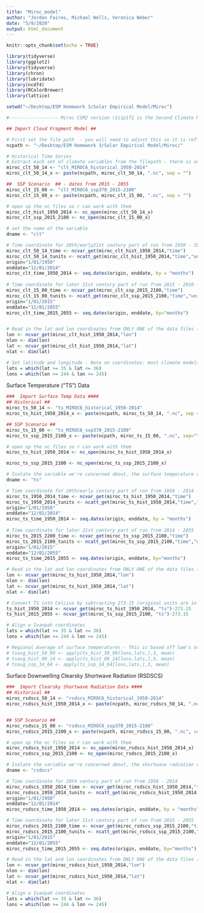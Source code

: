 ```yaml
---
title: "Miroc_model"
author: "Jordan Faires, Michael Wells, Veronica Weber"
date: "5/9/2020"
output: html_document
---
```


```r
knitr::opts_chunk$set(echo = TRUE)
```

```r
library(tidyverse)
library(ggplot2)
library(tidyverse)
library(chron)
library(lubridate)
library(ncdf4)
library(RColorBrewer)
library(lattice)

setwd("~/Desktop/ESM Homework 3/Solar Empirical Model/Miroc")
```

```r
#------------------ Miroc CSM2 version r1i1p1f1 is the Second Climate Model We're Going to Run ----------------------------#

## Import Cloud Fragment Model ##

# First set the file path  - you will need to adjust this so it is reflecting the filepath you are using on your own computer for this R project
ncpath <- "~/Desktop/ESM Homework 3/Solar Empirical Model/Miroc/"

# Historical Time Series
# Extract each set of climate variables from the filepath - there is only 1 time series here, from 1950-2014
miroc_clt_50_14 <- "clt_MIROC6_historical_1950-2014"
miroc_clt_50_14_x <- paste(ncpath, miroc_clt_50_14, ".nc", sep = "")

##  SSP Scenario  ## - dates from 2015 - 2055
miroc_clt_15_00 <- "clt_MIROC6_ssp370_2015-2100"
miroc_clt_15_00_x <- paste(ncpath, miroc_clt_15_00, ".nc", sep = "")

# open up the nc files so r can work with them
miroc_clt_hist_1950_2014 <- nc_open(miroc_clt_50_14_x)
miroc_clt_ssp_2015_2100 <- nc_open(miroc_clt_15_00_x)

# set the name of the variable
dname <- "clt"  

# Time coordinate for 20th/early21st century part of run from 1950 - 2015 
miroc_clt_50_14_time <- ncvar_get(miroc_clt_hist_1950_2014,"time")
miroc_clt_50_14_tunits <- ncatt_get(miroc_clt_hist_1950_2014,"time","units")
origin="1/01/1950"
enddate="12/01/2014"
miroc_clt_time_1950_2014 <- seq.dates(origin, enddate, by = "months") 
  
# Time coordinate for later 21st century part of run from 2015 - 2010 -BUT let's narrow down the historical period to just focus on 2015 - 2055 (like we did for BCC Model )
miroc_clt_15_00_time <- ncvar_get(miroc_clt_ssp_2015_2100,"time")
miroc_clt_15_00_tunits <- ncatt_get(miroc_clt_ssp_2015_2100,"time","units")
origin="1/01/2015"
enddate="12/01/2055"
miroc_clt_time_2015_2055 <- seq.dates(origin, enddate, by="months")


# Read in the lat and lon coordinates from ONLY ONE of the data files (they're slices of output from the same climate model, and therefore use the same spatial grid). 
lon <- ncvar_get(miroc_clt_hist_1950_2014,"lon")
nlon <- dim(lon)
lat <- ncvar_get(miroc_clt_hist_1950_2014,"lat")
nlat <- dim(lat)

# Set latitude and longitude - Note on coordinates: most climate models use a 0-360 degree longitude convention (or degrees E, to be specific). Ivanpah's coordinates are: 35.5568° N, 115.4705° W  - I have subtracted it from 360: 360 - 115.4705 = 244.53 
lats = which(lat >= 35 & lat <= 36)
lons = which(lon >= 244 & lon <= 245)

```

Surface Temperature ("TS") Data
```r

###  Import Surface Temp Data ####
## Historical ##
miroc_ts_50_14 <- "ts_MIROC6_historical_1950-2014"
miroc_ts_hist_1950_2014_x <- paste(ncpath, miroc_ts_50_14, ".nc", sep = "")

## SSP Scenario ##
miroc_ts_15_00 <- "ts_MIROC6_ssp370_2015-2100" 
miroc_ts_ssp_2015_2100_x <- paste(ncpath, miroc_ts_15_00, ".nc", sep="")

# open up the nc files so r can work with them
miroc_ts_hist_1950_2014 <- nc_open(miroc_ts_hist_1950_2014_x)

miroc_ts_ssp_2015_2100 <- nc_open(miroc_ts_ssp_2015_2100_x)

# Isolate the variable we're concerned about, the surface temperature variable, "ts"
dname <- "ts"

# Time coordinate for 20th/early century part of run from 1850 - 2014 - focusing only on 1950 - 2014
miroc_ts_1950_2014_time <- ncvar_get(miroc_ts_hist_1950_2014,"time")
miroc_ts_1950_2014_tunits <- ncatt_get(miroc_ts_hist_1950_2014,"time","units")
origin="1/01/1950"
enddate="12/01/2014"
miroc_ts_time_1950_2014 <- seq.dates(origin, enddate, by = "months") 
  
# Time coordinate for later 21st century part of run from 2014 - 2055
miroc_ts_2015_2200_time <- ncvar_get(miroc_ts_ssp_2015_2100,"time")
miroc_ts_2015_2100_tunits <- ncatt_get(miroc_ts_ssp_2015_2100,"time","units")
origin="1/01/2015"
enddate="12/01/2055"
miroc_ts_time_2015_2055 <- seq.dates(origin, enddate, by="months")

# Read in the lat and lon coordinates from ONLY ONE of the data files (they're slices of output from the same climate model, and therefore use the same spatial grid). 
lon <- ncvar_get(miroc_ts_hist_1950_2014,"lon")
nlon <- dim(lon)
lat <- ncvar_get(miroc_ts_hist_1950_2014,"lat")
nlat <- dim(lat)

# Convert TS into Celcius by subtracting 273.15 (original units are in Kelvin)
ts_hist_1950_2014 <- ncvar_get(miroc_ts_hist_1950_2014, "ts")-273.15
ts_hist_2015_2055 <- ncvar_get(miroc_ts_ssp_2015_2100, "ts")-273.15

# Align w Ivanpah coordinates
lats = which(lat >= 35 & lat <= 36)
lons = which(lon >= 244 & lon <= 245)

# Regional Average of surface temperatures - This is based off Sam's other example but I can't get it to work
# tsavg_hist_50_99 <- apply(ts_hist_50_99[lons,lats,],3, mean)
# tsavg_hist_00_14 <- apply(ts_hist_00_14[lons,lats,],3, mean)
# tsavg_ssp_14_64 <- apply(ts_ssp_14_64[lons,lats,],3, mean)
```

Surface Downwelling Clearsky Shortwave Radiation (RSDSCS)
```r
###  Import Clearsky Shortwave Radiation Data ####
## Historical ##
miroc_rsdscs_50_14 <- "rsdscs_MIROC6_historical_1950-2014"
miroc_rsdscs_hist_1950_2014_x <- paste(ncpath, miroc_rsdscs_50_14, ".nc", sep = "")


## SSP Scenario ##
miroc_rsdscs_15_00 <- "rsdscs_MIROC6_ssp370_2015-2100" 
miroc_rsdscs_2015_2100_x <- paste(ncpath, miroc_rsdscs_15_00, ".nc", sep = "")

# open up the nc files so r can work with them
miroc_rsdscs_hist_1950_2014 <- nc_open(miroc_rsdscs_hist_1950_2014_x)
miroc_rsdscs_ssp_2015_2100 <- nc_open(miroc_rsdscs_2015_2100_x)

# Isolate the variable we're concerned about, the shortwave radiation variable - "rsdscs"
dname <- "rsdscs"

# Time coordinate for 20th century part of run from 1950 - 2014
miroc_rsdscs_1950_2014_time <- ncvar_get(miroc_rsdscs_hist_1950_2014,"time")
miroc_rsdscs_1959_2014_tunits <- ncatt_get(miroc_rsdscs_hist_1950_2014,"time","units")
origin="1/01/1950"
enddate="12/01/2014"
miroc_rsdscs_time_1950_2014 <- seq.dates(origin, enddate, by = "months") 

# Time coordinate for later 21st century part of run from 2015 - 2055
miroc_rsdscs_2015_2100_time <- ncvar_get(miroc_rsdscs_ssp_2015_2100,"time")
miroc_rsdscs_2015_2100_tunits <- ncatt_get(miroc_rsdscs_ssp_2015_2100,"time","units")
origin="1/01/2015"
enddate="12/01/2055"
miroc_rsdscs_time_2015_2055 <- seq.dates(origin, enddate, by="months")

# Read in the lat and lon coordinates from ONLY ONE of the data files (they're slices of output from the same climate model, and therefore use the same spatial grid). 
lon <- ncvar_get(miroc_rsdscs_hist_1950_2014,"lon")
nlon <- dim(lon)
lat <- ncvar_get(miroc_rsdscs_hist_1950_2014,"lat")
nlat <- dim(lat)

# Align w Ivanpah coordinates
lats = which(lat >= 35 & lat <= 36)
lons = which(lon >= 244 & lon <= 245)


```

